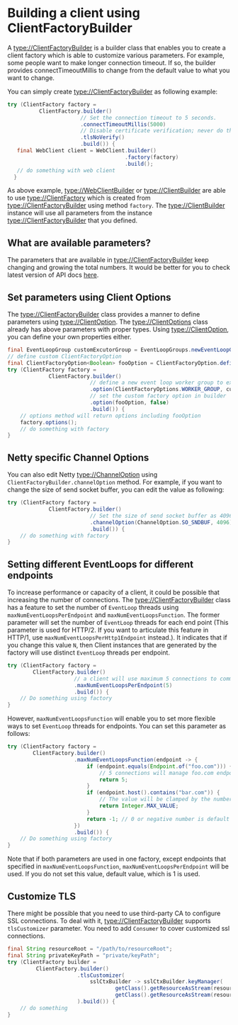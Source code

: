 # Building a client using ClientFactoryBuilder

A <type://ClientFactoryBuilder> is a builder class that enables you to create a client factory
which is able to customize various parameters. For example, some people want to make longer connection timeout.
If so, the builder provides connectTimeoutMillis to change from the default value to what you want to change.

You can simply create <type://ClientFactoryBuilder> as following example:

```java
try (ClientFactory factory =
          ClientFactory.builder()
                       // Set the connection timeout to 5 seconds.
                       .connectTimeoutMillis(5000)
                       // Disable certificate verification; never do this in production!
                       .tlsNoVerify()
                       .build()) {
   final WebClient client = WebClient.builder()
                                     .factory(factory)
                                     .build();
   // do something with web client
  }
```

As above example, <type://WebClientBuilder> or <type://ClientBuilder> are able to use <type://ClientFactory>
which is created from <type://ClientFactoryBuilder> using method `factory`. The <type://ClientBuilder> instance
will use all parameters from the instance <type://ClientFactoryBuilder> that you defined.

## What are available parameters?

The parameters that are available in <type://ClientFactoryBuilder> keep changing and growing the total numbers.
It would be better for you to check latest version of API docs [here](https://javadoc.io/doc/com.linecorp.armeria/armeria-javadoc/latest/com/linecorp/armeria/client/ClientFactoryBuilder.html).

## Set parameters using Client Options

The <type://ClientFactoryBuilder> class provides a manner to define parameters using <type://ClientOption>.
The <type://ClientOptions> class already has above parameters with proper types. Using <type://ClientOption>,
you can define your own properties either.

```java
final EventLoopGroup customExcutorGroup = EventLoopGroups.newEventLoopGroup(2);
// define custom ClientFactoryOption
final ClientFactoryOption<Boolean> fooOption = ClientFactoryOption.define("FOO", true);
try (ClientFactory factory =
             ClientFactory.builder()
                          // define a new event loop worker group to execute logic from the builder
                          .option(ClientFactoryOptions.WORKER_GROUP, customExcutorGroup)
                          // set the custom factory option in builder
                          .option(fooOption, false)
                          .build()) {
    // options method will return options including fooOption
    factory.options();
    // do something with factory
}
```

## Netty specific Channel Options

You can also edit Netty <type://ChannelOption> using `ClientFactoryBuilder.channelOption` method. For example,
if you want to change the size of send socket buffer, you can edit the value as following:

```java
try (ClientFactory factory =
             ClientFactory.builder()
                          // Set the size of send socket buffer as 4096 bytes
                          .channelOption(ChannelOption.SO_SNDBUF, 4096)
                          .build()) {
    // do something with factory
}
```

## Setting different EventLoops for different endpoints

To increase performance or capacity of a client, it could be possible that increasing the number of connections.
The <type://ClientFactoryBuilder> class has a feature to set the number of `EventLoop` threads using
`maxNumEventLoopsPerEndpoint` and `maxNumEventLoopsFunction`. The former parameter will set the number of `EventLoop`
threads for each end point (This parameter is used for HTTP/2. If you want to articulate this feature in HTTP/1,
use `maxNumEventLoopsPerHttp1Endpoint` instead.). It indicates that if you change this value `N`,
then Client instances that are generated by the factory will use distinct `EventLoop` threads per endpoint.

```java
try (ClientFactory factory =
        ClientFactory.builder()
                     // a client will use maximum 5 connections to communicate with each endpoint
                     .maxNumEventLoopsPerEndpoint(5)
                     .build()) {
    // Do something using factory
}
```

However, `maxNumEventLoopsFunction` will enable you to set more flexible ways to set `EventLoop` threads for
endpoints. You can set this parameter as follows:

```java
try (ClientFactory factory =
        ClientFactory.builder()
                     .maxNumEventLoopsFunction(endpoint -> {
                         if (endpoint.equals(Endpoint.of("foo.com"))) {
                             // 5 connections will manage foo.com endpoint
                             return 5;
                         }
                         if (endpoint.host().contains("bar.com")) {
                             // The value will be clamped by the number of event loops
                             return Integer.MAX_VALUE;
                         }
                         return -1; // 0 or negative number is default value
                     })
                     .build()) {
    // Do something using factory
}
```

Note that if both parameters are used in one factory, except endpoints that specified in `maxNumEventLoopsFunction`,
`maxNumEventLoopsPerEndpoint` will be used. If you do not set this value, default value, which is 1 is used.

## Customize TLS

There might be possible that you need to use third-party CA to configure SSL connections.
To deal with it, <type://ClientFactoryBuilder> supports `tlsCustomizer` parameter. You need to add `Consumer`
to cover customized ssl connections.

```java
final String resourceRoot = "/path/to/resourceRoot";
final String privateKeyPath = "private/keyPath";
try (ClientFactory builder =
         ClientFactory.builder()
                      .tlsCustomizer(
                          sslCtxBuilder -> sslCtxBuilder.keyManager(
                                  getClass().getResourceAsStream(resourceRoot + "custom.crt"),
                                  getClass().getResourceAsStream(resourceRoot + privateKeyPath))
                      ).build()) {
    // do something
}
```

